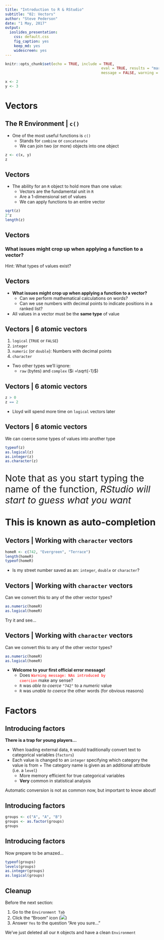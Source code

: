 ```yaml
---
title: "Introduction to R & RStudio"
subtitle: "02: Vectors"
author: "Steve Pederson"
date: "1 May, 2017"
output: 
  ioslides_presentation: 
    css: default.css
    fig_caption: yes
    keep_md: yes
    widescreen: yes
---
```


```r
knitr::opts_chunk$set(echo = TRUE, include = TRUE, 
											eval = TRUE, results = "markup",
											message = FALSE, warning = FALSE)
```

```r
x <- 2
y <- 3
```


# Vectors

## The R Environment | `c()`

* One of the most useful functions is `c()`
    + Stands for `combine` or `concatenate`
    + We can join two (or more) objects into one object
    
```r
z <- c(x, y)
z
```

## Vectors

* The ability for an `R` object to hold more than one value:
    + Vectors are the fundamental unit in `R`
    + Are a 1-dimensional set of values
    + We can apply functions to an entire vector

```r
sqrt(z)
2^z
length(z)
```

## Vectors

### What issues might crop up when applying a function to a vector?

Hint: What types of values exist?

## Vectors

* **What issues might crop up when applying a function to a vector?**
    + Can we perform mathematical calculations on words?
    + Can we use numbers with decimal points to indicate positions in a ranked list?
    
* All values in a vector must be the **same type** of value

## Vectors | 6 atomic vectors

1. `logical` (`TRUE` or `FALSE`)
2. `integer`
3. `numeric` (or `double`): Numbers with decimal points
4. `character`

* Two other types we'll ignore:
    + `raw` (bytes) and `complex` ($i =\sqrt{-1}$)

## Vectors | 6 atomic vectors


```r
z > 0
z == 2
```

* Lloyd will spend more time on `logical` vectors later

## Vectors | 6 atomic vectors

We can coerce some types of values into another type

```r
typeof(z)
as.logical(z)
as.integer(z)
as.character(z)
```

<p style="font-size:30px; line-height:1.2">Note that as you start typing the name of the function, *RStudio will start to guess what you want* <br><br>**This is known as auto-completion** </p>

## Vectors | Working with `character` vectors

```r
homeR <- c(742, "Evergreen", "Terrace")
length(homeR)
typeof(homeR)
```

* Is my street number saved as an: `integer`, `double` or `character`?

## Vectors | Working with `character` vectors

Can we convert this to any of the other vector types?

```r
as.numeric(homeR)
as.logical(homeR)
```

Try it and see...

## Vectors | Working with `character` vectors

Can we convert this to any of the other vector types?

```r
as.numeric(homeR)
as.logical(homeR)
```


* **Welcome to your first official error message!**
    + Does <code style="color:red">Warning message: NAs introduced by coercion</code> make any sense?
    + `R` was *able to coerce* `"742"` to a *numeric* value
    + `R` was *unable to coerce* the other words (for obvious reasons)
    
# Factors    
    
## Introducing factors

**There is a trap for young players...**

* When loading external data, `R` would traditionally convert text to categorical variables (`factors`)
* Each value is changed to an `integer` specifying which category the value is from
		+ The category name is given as an additional attribute (i.e. a `level`)  
    + More memory efficient for true categorical variables
    + **Very** common in statistical analysis

Automatic conversion is not as common now, but important to know about!

## Introducing factors

```r
groups <- c("A", "A", "B")
groups <- as.factor(groups)
groups
```

## Introducing factors

Now prepare to be amazed...

```r
typeof(groups)
levels(groups)
as.integer(groups)
as.logical(groups)
```

## Cleanup

Before the next section:

1. Go to the `Environment Tab`
2. Click the "Broom" icon (![](images/broom.png))
3. Answer `Yes` to the question "Are you sure..."

We've just deleted all our `R` objects and have a clean `Environment`